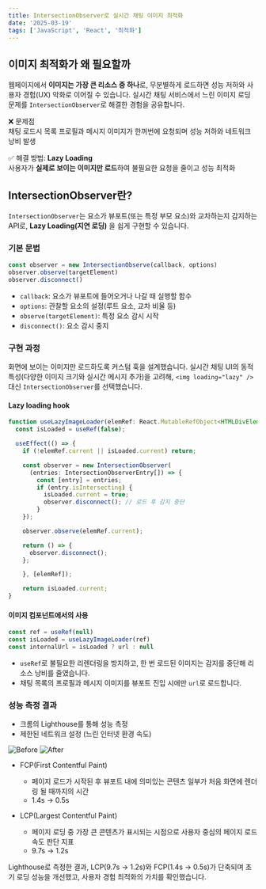 ```yaml
---
title: IntersectionObserver로 실시간 채팅 이미지 최적화
date: '2025-03-19'
tags: ['JavaScript', 'React', '최적화']
---
```


## 이미지 최적화가 왜 필요할까

웹페이지에서 **이미지는 가장 큰 리소스 중 하나**로, 무분별하게 로드하면 성능 저하와 사용자 경험(UX) 악화로 이어질 수 있습니다. 실시간 채팅 서비스에서 느린 이미지 로딩 문제를 `IntersectionObserver`로 해결한 경험을 공유합니다.

❌ 문제점  
채팅 로드시 목록 프로필과 메시지 이미지가 한꺼번에 요청되며 성능 저하와 네트워크 낭비 발생

✅ 해결 방법: **Lazy Loading**  
사용자가 **실제로 보이는 이미지만 로드**하여 불필요한 요청을 줄이고 성능 최적화

## IntersectionObserver란?

`IntersectionObserver`는 요소가 뷰포트(또는 특정 부모 요소)와 교차하는지 감지하는 API로, **Lazy Loading(지연 로딩)** 을 쉽게 구현할 수 있습니다.

### 기본 문법

```javascript
const observer = new IntersectionObserve(callback, options)
observer.observe(targetElement)
observer.disconnect()
```

- `callback`: 요소가 뷰포트에 들어오거나 나갈 때 실행할 함수
- `options`: 관찰할 요소의 설정(루트 요소, 교차 비율 등)
- `observe(targetElement)`: 특정 요소 감시 시작
- `disconnect()`: 요소 감시 중지

### 구현 과정

화면에 보이는 이미지만 로드하도록 커스텀 훅을 설계했습니다. 실시간 채팅 UI의 동적 특성(다양한 이미지 크기와 실시간 메시지 추가)을 고려해, `<img loading="lazy" />` 대신 `IntersectionObserver`를 선택했습니다.

#### Lazy loading hook

```typescript:useLazyImageLoader.ts
function useLazyImageLoader(elemRef: React.MutableRefObject<HTMLDivElement | null>) {
  const isLoaded = useRef(false);

  useEffect(() => {
    if (!elemRef.current || isLoaded.current) return;

    const observer = new IntersectionObserver(
      (entries: IntersectionObserverEntry[]) => {
        const [entry] = entries;
        if (entry.isIntersecting) {
          isLoaded.current = true;
          observer.disconnect(); // 로드 후 감지 중단
        }
    });

    observer.observe(elemRef.current);

	return () => {
      observer.disconnect();
    };

	}, [elemRef]);

	return isLoaded.current;
}
```

#### 이미지 컴포넌트에서의 사용

```typescript
const ref = useRef(null)
const isLoaded = useLazyImageLoader(ref)
const internalUrl = isLoaded ? url : null
```

- `useRef`로 불필요한 리렌더링을 방지하고, 한 번 로드된 이미지는 감지를 중단해 리소스 낭비를 줄였습니다.
- 채팅 목록의 프로필과 메시지 이미지를 뷰포트 진입 시에만 `url`로 로드합니다.

### 성능 측정 결과

- 크롬의 Lighthouse를 통해 성능 측정
- 제한된 네트워크 설정 (느린 인터넷 환경 속도)

![Before](https://github.com/user-attachments/assets/c1715c06-94c5-4b08-8fba-90c8038e1cfa)
![After](https://github.com/user-attachments/assets/e7350b40-0be5-459d-b350-9ab663d5f01a)

- FCP(First Contentful Paint)

  - 페이지 로드가 시작된 후 뷰포트 내에 의미있는 콘텐츠 일부가 처음 화면에 렌더링 될 때까지의 시간
  - 1.4s -> 0.5s

- LCP(Largest Contentful Paint)

  - 페이지 로딩 중 가장 큰 콘텐츠가 표시되는 시점으로 사용자 중심의 페이지 로드 속도 판단 지표
  - 9.7s -> 1.2s

Lighthouse로 측정한 결과, LCP(9.7s → 1.2s)와 FCP(1.4s → 0.5s)가 단축되며 초기 로딩 성능을 개선했고, 사용자 경험 최적화의 가치를 확인했습니다.
